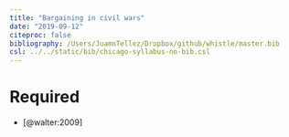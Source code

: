 ```yaml
---
title: "Bargaining in civil wars"
date: "2019-09-12"
citeproc: false
bibliography: /Users/JuamnTellez/Dropbox/github/whistle/master.bib
csl: ../../static/bib/chicago-syllabus-no-bib.csl
---
```



# Required

- <i class="far fa-file-pdf"></i> [@walter:2009]
